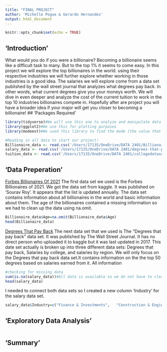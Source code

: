 ```yaml
---
title: "FINAL PROJECT"
author: 'Michelle Pogue & Gerardo Hernandez'
output: html_document
---
```


```r
knitr::opts_chunk$set(echo = TRUE)
```
## 'Introduction'
What would you do if you were a billionaire? Becoming a billionaire seems like a difficult task to many. But to the top 1% it seems to come easy. In this project we will explore the top billionaires in the world. using their respective industries we will further explore whether working in those industries is a good idea. The salaries we will explore come from a data set published by the wall street journal that analyzes what degrees pay back. In other words, what current degrees give you your moneys worth. We will dive in even deeper and analyze the cost of the current tuition to work in the top 10 industries billionaires compete in. Hopefully after are project you will have a broader idea if your major will get you closer to becoming a billionaire!
## 'Packages Required'

```r
library(tidyverse)#We will use this one to analyze and manipulate data in our project
library(ggplot2)#We use this for plotting purposes
library(modeest)#We used this library to find the mode (the value that appears most often in a set of data) of the billionaire industries!

#Reading in all data to start our project!
Billionaire_data <- read.csv('/Users/17135/OneDrive/DATA 2401/Billionaire.csv', stringsAsFactors = F)#The billionaire data set
salary_data <- read.csv('/Users/17135/OneDrive/DATA 2401/degrees-that-pay-back.csv', stringsAsFactors = F)#The salary by majors data set
tuition_data <- read.csv('/Users/17135/OneDrive/DATA 2401/collegedataset(1).csv', stringsAsFactors = F)#Tuition cost data set

```


## 'Data Preperation'
[Forbes Billionaires Of 2021](https://www.kaggle.com/roysouravcu/forbes-billionaires-of-2021)
The first data set we used is the Forbes Billionaires of 2021. We got the data set from kaggle. It was published on 'Sourav Roy'. It appears that the list is updated annually. The data set contains information about all billionaires in the world and basic information about them. The age of the billionaires contained a missing information so we had to clean up the data using na.omit.
```r
Billionaire_data$Age=na.omit(Billionaire_data$Age)
head(Billionaire_data)
```

[Degrees That Pay Back](https://www.kaggle.com/wsj/college-salaries)
The next data set that we used is The "Degrees that pay back" data set. It was published by The Wall Street Journal. It has no direct person who uploaded it to kaggle but it was last updated in 2017. This date set actually is broken up into three different data sets: Degrees that pay back, Salaries by college, and salaries by region. We will only focus on the Degrees that pay back data set.It contains information on the the top 50 degrees based on salaries earned from it. All information 
```r
#checking for missing data
sum(is.na(salary_data))#All data is available so we do not have to clean up the data.
head(salary_data)

```
I needed to connect both data sets so I created a new column 'Industry' for the salary data set.
```r
salary_data$Industry=c("Finance & Investments",   "Construction & Engineering","Logistics","Service",  "Construction & Engineering","Service", "Service", "Logistics",   "Construction & Engineering", "Service",  "Construction & Engineering", "Service",   "Construction & Engineering",   "Technology",   "Construction & Engineering", "Service",   "Media & Entertainment", "Finance & Investments", "Service",   "Construction & Engineering", "Service",  "Media & Entertainment",  "Finance & Investments", "Service", "Service","Service", "Technology", "Healthcare", "Service","Service",   "Construction & Engineering",  "Technology", "Fashion & Retail","Logistics", "Media & Entertainment", "Logistics", "Logistics",  "Service",   "Construction & Engineering",  "Media & Entertainment",  "Healthcare", "Healthcare", "Service", "Healthcare", "Service", "Service", "Service", "Service", "Service", "Service")


```

## 'Exploratory Data Analysis'


```r


```

## 'Summary'


```r


```


